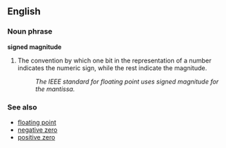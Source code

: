 ==English==

===Noun phrase===
'''signed magnitude'''

# {{computing}} The convention by which one bit in the representation of a number indicates the numeric sign, while the rest indicate the magnitude.
#: ''The IEEE standard for floating point uses signed magnitude for the mantissa.''

===See also===
*[[floating point]]
*[[negative zero]]
*[[positive zero]]